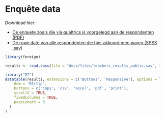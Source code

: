 # Enquête data

Download hier:

* [De enquete zoals die via qualtrics is voorgelegd aan de respondenten (PDF)](https://werkgroep-toetsen-op-afstand.github.io/Resultaten-Enquete-Docenten/files/)
* [De ruwe date van alle respondenten die hier akkoord mee waren (SPSS .sav)](https://werkgroep-toetsen-op-afstand.github.io/Resultaten-Enquete-Docenten/files/teachers_results_public.sav)


```r
library(foreign)

results <- read.spss(file = "docs/files/teachers_results_public.sav", to.data.frame=TRUE)

library("DT")
datatable(results, extensions = c('Buttons', 'Responsive'), options = list(
    dom = 'Bfrtip',
    buttons = c('copy', 'csv', 'excel', 'pdf', 'print'),
    scrollX = TRUE,
    fixedColumns = TRUE,
    pageLength = 3
  )
)
```

